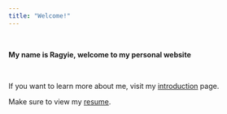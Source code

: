 ```yaml
---
title: "Welcome!"
---
```


<br>

**My name is Ragyie, welcome to my personal website** 

<br>

If you want to learn more about me, visit my [introduction](introduction.html) page. 

Make sure to view my [resume](resume.html). 